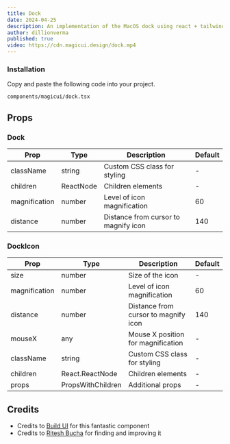 ```yaml
---
title: Dock
date: 2024-04-25
description: An implementation of the MacOS dock using react + tailwindcss + framer motion
author: dillionverma
published: true
video: https://cdn.magicui.design/dock.mp4
---
```


<ComponentPreview name="dock-demo" />

<Steps>

### Installation

Copy and paste the following code into your project.

```text
components/magicui/dock.tsx
```

<ComponentSource name="dock" />

</Steps>

## Props

### Dock

| Prop          | Type      | Description                          | Default |
| ------------- | --------- | ------------------------------------ | ------- |
| className     | string    | Custom CSS class for styling         | -       |
| children      | ReactNode | Children elements                    | -       |
| magnification | number    | Level of icon magnification          | 60      |
| distance      | number    | Distance from cursor to magnify icon | 140     |

### DockIcon

| Prop          | Type              | Description                          | Default |
| ------------- | ----------------- | ------------------------------------ | ------- |
| size          | number            | Size of the icon                     | -       |
| magnification | number            | Level of icon magnification          | 60      |
| distance      | number            | Distance from cursor to magnify icon | 140     |
| mouseX        | any               | Mouse X position for magnification   | -       |
| className     | string            | Custom CSS class for styling         | -       |
| children      | React.ReactNode   | Children elements                    | -       |
| props         | PropsWithChildren | Additional props                     | -       |

## Credits

- Credits to [Build UI](https://buildui.com/recipes/magnified-dock) for this fantastic component
- Credits to [Ritesh Bucha](https://twitter.com/bucha_ritesh) for finding and improving it
